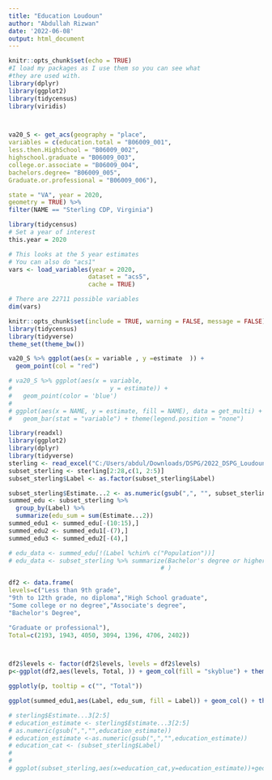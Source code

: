 ```yaml
---
title: "Education Loudoun"
author: "Abdullah Rizwan"
date: '2022-06-08'
output: html_document
---
```

```r
knitr::opts_chunk$set(echo = TRUE)
#I load my packages as I use them so you can see what 
#they are used with.
library(dplyr)
library(ggplot2)
library(tidycensus)
library(viridis)




```




```r

va20_S <- get_acs(geography = "place",
variables = c(education.total = "B06009_001",
less.then.HighSchool = "B06009_002",
highschool.graduate = "B06009_003",
college.or.associate = "B06009_004",
bachelors.degree= "B06009_005",
Graduate.or.professional = "B06009_006"),

state = "VA", year = 2020,
geometry = TRUE) %>%
filter(NAME == "Sterling CDP, Virginia")


```

```r
library(tidycensus)
# Set a year of interest
this.year = 2020

# This looks at the 5 year estimates
# You can also do "acs1"
vars <- load_variables(year = 2020,
                      dataset = "acs5",
                      cache = TRUE)

# There are 22711 possible variables 
dim(vars)
```
```r
knitr::opts_chunk$set(include = TRUE, warning = FALSE, message = FALSE)
library(tidycensus)
library(tidyverse)
theme_set(theme_bw())
```

```r
va20_S %>% ggplot(aes(x = variable , y =estimate  )) +
  geom_point(col = "red")
```

```r
# va20_S %>% ggplot(aes(x = variable, 
#                           y = estimate)) + 
#   geom_point(color = 'blue')
# 
# ggplot(aes(x = NAME, y = estimate, fill = NAME), data = get_multi) + 
#   geom_bar(stat = "variable") + theme(legend.position = "none")
```
```r
library(readxl)
library(ggplot2)
library(dplyr)
library(tidyverse)
sterling <- read_excel("C:/Users/abdul/Downloads/DSPG/2022_DSPG_Loudoun/Shinyapp/data/Loudouncountyeducation.xlsx",skip=2,col_names=TRUE)
subset_sterling <- sterling[2:28,c(1, 2:5)]
subset_sterling$Label <- as.factor(subset_sterling$Label)
```

```r
subset_sterling$Estimate...2 <- as.numeric(gsub(",", "", subset_sterling$Estimate...2))
summed_edu <- subset_sterling %>% 
  group_by(Label) %>%
  summarize(edu_sum = sum(Estimate...2))
summed_edu1 <- summed_edu[-(10:15),]
summed_edu2 <- summed_edu1[-(7),]
summed_edu3 <- summed_edu2[-(4),]

# edu_data <- summed_edu[!(Label %chin% c("Population"))]
# edu_data <- subset_sterling %>% summarize(Bachelor's degree or higher= sum(Bachelors+Bachelor's degree or higher),
                                          # )
```

```r

df2 <- data.frame(
levels=c("Less than 9th grade",
"9th to 12th grade, no diploma","High School graduate",
"Some college or no degree","Associate's degree",
"Bachelor's Degree",

"Graduate or professional"),
Total=c(2193, 1943, 4050, 3094, 1396, 4706, 2402))



df2$levels <- factor(df2$levels, levels = df2$levels)
p<-ggplot(df2,aes(levels, Total, )) + geom_col(fill = "skyblue") + theme(axis.text.x = element_text(angle=0)) +labs(x = "", y = "Total Population", caption = " Source : S1501 ACS 5-yr data 2016-2020", title = "Population 25 and Over Educational Attainment by Degree") + coord_flip()

ggplotly(p, tooltip = c("", "Total"))
```

```r
ggplot(summed_edu1,aes(Label, edu_sum, fill = Label)) + geom_col() + theme(axis.text.x = element_text(angle=90)) + coord_polar() + scale_y_log10()
```


```r

# sterling$Estimate...3[2:5]
# education_estimate <- sterling$Estimate...3[2:5]
# as.numeric(gsub(",","",education_estimate))
# education_estimate <-as.numeric(gsub(",","",education_estimate))
# education_cat <- (subset_sterling$Label)
# 
# 
# ggplot(subset_sterling,aes(x=education_cat,y=education_estimate))+geom_col()+theme(axis.text.x=element_text(angle=20,size=7.5, face="bold"))+scale_x_discrete(limits=education_cat)+labs(title="Education Demographics of Sterling, VA",caption= "Source: ACS data 2016-2020",x="Age",y="Estimated Population")


```